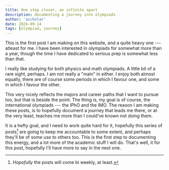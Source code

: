 ```yaml
---
title: One step closer, an infinite apart
description: documenting a journey into olympiads
author: 'ascholar'
date: 2024-09-14
tags: [olympiad, journey]    
---
```

This is the first post I am making on this website, and a quite heavy one --- atleast for me.
I have been interested in olympiads for somewhat more than a year, though the time I have dedicated to 
serious prep is somewhat less than that. 

I really like studying for both physics and math olympiads. A little bit of a rare sight, perhaps.
I am not really a "main" in either. I enjoy both almost equally, there are of course some periods in 
which I favour one, and some in which I favour the other.

This very nicely reflects the majors and career paths that I want to pursue too, but that is beside the point.
The thing is, my goal is of course, the international olympiads --- the IPhO and the IMO. The reason I am making 
these posts, is to hopefully document a journey that leads me there, or at the very least, teaches me more than 
I could've known not doing them. 

It is a hefty goal, and I need to work quite hard for it, hopefully this series of posts[^1] are going to keep me 
accountable to some extent, and perhaps they'll be of some use to others too. This is the first step to documenting this 
energy, and a lot more of the academic stuff I will do. That's well, it for this post, hopefully I'll have more to say 
in the next one. 

[^1]: _Hopefully_ the posts will come bi weekly, at least.
